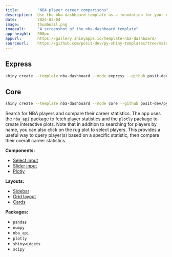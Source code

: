 ```yaml
---
title:        "NBA player career comparisons"
description:  Use the nba-dashboard template as a foundation for your next Shiny app.
date:         2024-03-04
image:        thumbnail.png
imagealt:     "A screenshot of the nba-dashboard template"
app-height:   900px
appurl:       https://gallery.shinyapps.io/template-nba-dashboard/
sourceurl:    https://github.com/posit-dev/py-shiny-templates/tree/main/nba-dashboard
---
```


::: {.panel-tabset .shiny-mode-tabset  group="shiny-app-mode"}
## Express
``` bash
shiny create --template nba-dashboard --mode express --github posit-dev/py-shiny-templates
```
## Core
``` bash
shiny create --template nba-dashboard --mode core --github posit-dev/py-shiny-templates
```
:::

Search for NBA players and compare their career statistics.
The app uses the `nba_api` package to fetch player statistics and the `plotly` package to create interactive plots.
Note that in addition to searching for players by name, you can also click on the rug plot to select players.
This provides a useful way to query player(s) based on a specific statistic, then compare their overall career statistics.


:::: {.grid .tags}
::: {.g-col-6 .g-col-sm-4}

**Components:**

* [Select input](/components/inputs/selectize-multiple/index.qmd)
* [Slider input](/components/inputs/slider-range/index.qmd)
* [Plotly](/components/outputs/plot-plotly/index.qmd)

:::
::: {.g-col-6 .g-col-sm-4}

**Layouts:**

* [Sidebar](/layouts/sidebars/index.qmd)
* [Grid layout](/layouts/arrange/index.qmd)
* [Cards](/layouts/panels-cards/index.qmd#content-divided-by-cards)

:::
::: {.g-col-6 .g-col-sm-4}

**Packages:**

* `pandas`
* `numpy`
* `nba_api`
* `plotly`
* `shinywidgets`
* `scipy`

:::
::::
